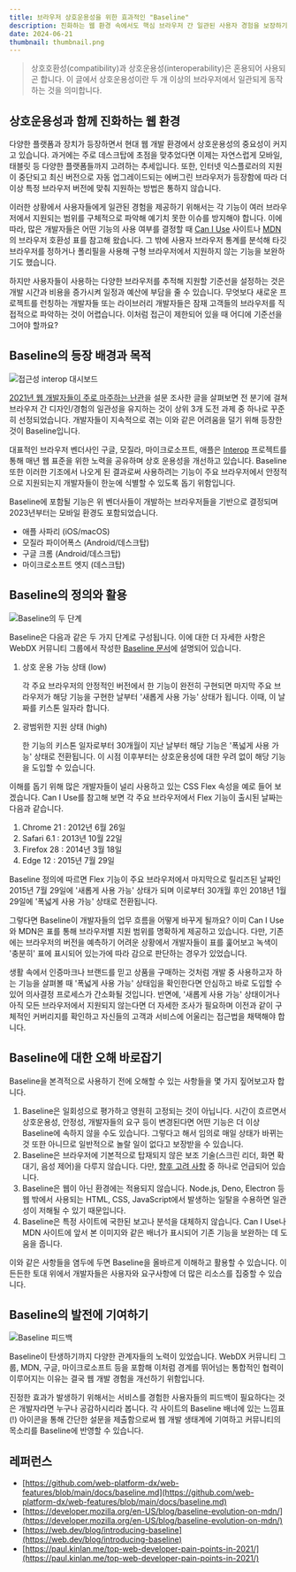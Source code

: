 ```yaml
---
title: 브라우저 상호운용성을 위한 효과적인 "Baseline"
description: 진화하는 웹 환경 속에서도 핵심 브라우저 간 일관된 사용자 경험을 보장하기 위해 Baseline을 활용하는 방법을 탐구합니다.
date: 2024-06-21
thumbnail: thumbnail.png
---
```


> 상호호환성(compatibility)과 상호운용성(interoperability)은 혼용되어 사용되곤 합니다. 이 글에서 상호운용성이란 두 개 이상의 브라우저에서 일관되게 동작하는 것을 의미합니다.

## 상호운용성과 함께 진화하는 웹 환경

다양한 플랫폼과 장치가 등장하면서 현대 웹 개발 환경에서 상호운용성의 중요성이 커지고 있습니다. 과거에는 주로 데스크탑에 초점을 맞추었다면 이제는 자연스럽게 모바일, 태블릿 등 다양한 플랫폼들까지 고려하는 추세입니다. 또한, 인터넷 익스플로러의 지원이 중단되고 최신 버전으로 자동 업그레이드되는 에버그린 브라우저가 등장함에 따라 더 이상 특정 브라우저 버전에 맞춰 지원하는 방법은 통하지 않습니다.

이러한 상황에서 사용자들에게 일관된 경험을 제공하기 위해서는 각 기능이 여러 브라우저에서 지원되는 범위를 구체적으로 파악해 예기치 못한 이슈를 방지해야 합니다. 이에 따라, 많은 개발자들은 어떤 기능의 사용 여부를 결정할 때 [Can I Use](https://caniuse.com/) 사이트나 [MDN](https://developer.mozilla.org/en-US/)의 브라우저 호환성 표를 참고해 왔습니다. 그 밖에 사용자 브라우저 통계를 분석해 타깃 브라우저를 정하거나 폴리필을 사용해 구형 브라우저에서 지원하지 않는 기능을 보완하기도 했습니다.

하지만 사용자들이 사용하는 다양한 브라우저를 추적해 지원할 기준선을 설정하는 것은 개발 시간과 비용을 증가시켜 일정과 예산에 부담을 줄 수 있습니다. 무엇보다 새로운 프로젝트를 런칭하는 개발자들 또는 라이브러리 개발자들은 잠재 고객들의 브라우저를 직접적으로 파악하는 것이 어렵습니다. 이처럼 접근이 제한되어 있을 때 어디에 기준선을 그어야 할까요?

## Baseline의 등장 배경과 목적

![접근성 interop 대시보드](/static/posts/baseline-browser-interoperability-strategies-for-ensuring-user-experience-in-limited-environments/접근성_Interop_대시보드.png)

[2021년 웹 개발자들이 주로 마주하는 난관](https://paul.kinlan.me/top-web-developer-pain-points-in-2021/)을 설문 조사한 글을 살펴보면 전 분기에 걸쳐 브라우저 간 디자인/경험의 일관성을 유지하는 것이 상위 3개 도전 과제 중 하나로 꾸준히 선정되었습니다. 개발자들이 지속적으로 겪는 이와 같은 어려움을 덜기 위해 등장한 것이 Baseline입니다.

대표적인 브라우저 벤더사인 구글, 모질라, 마이크로소프트, 애플은 [Interop](https://github.com/web-platform-tests/interop) 프로젝트를 통해 매년 웹 표준을 위한 노력을 공유하며 상호 운용성을 개선하고 있습니다. Baseline 또한 이러한 기조에서 나오게 된 결과로써 사용하려는 기능이 주요 브라우저에서 안정적으로 지원되는지 개발자들이 한눈에 식별할 수 있도록 돕기 위함입니다.

Baseline에 포함될 기능은 위 벤더사들이 개발하는 브라우저들을 기반으로 결정되며 2023년부터는 모바일 환경도 포함되었습니다.

- 애플 사파리 (iOS/macOS)
- 모질라 파이어폭스 (Android/데스크탑)
- 구글 크롬 (Android/데스크탑)
- 마이크로소프트 엣지 (데스크탑)

## Baseline의 정의와 활용

![Baseline의 두 단계](/static/posts/baseline-browser-interoperability-strategies-for-ensuring-user-experience-in-limited-environments/Baseline의_두_단계.png)

Baseline은 다음과 같은 두 가지 단계로 구성됩니다. 이에 대한 더 자세한 사항은 WebDX 커뮤니티 그룹에서 작성한 [Baseline 문서](https://github.com/web-platform-dx/web-features/blob/main/docs/baseline.md#status-definition)에 설명되어 있습니다.

1. 상호 운용 가능 상태 (low)

   각 주요 브라우저의 안정적인 버전에서 한 기능이 완전히 구현되면 마지막 주요 브라우저가 해당 기능을 구현한 날부터 '새롭게 사용 가능' 상태가 됩니다. 이때, 이 날짜를 키스톤 일자라 합니다.

2. 광범위한 지원 상태 (high)

   한 기능의 키스톤 일자로부터 30개월이 지난 날부터 해당 기능은 '폭넓게 사용 가능' 상태로 전환됩니다. 이 시점 이후부터는 상호운용성에 대한 우려 없이 해당 기능을 도입할 수 있습니다.

이해를 돕기 위해 많은 개발자들이 널리 사용하고 있는 CSS Flex 속성을 예로 들어 보겠습니다. Can I Use를 참고해 보면 각 주요 브라우저에서 Flex 기능이 출시된 날짜는 다음과 같습니다.

1. Chrome 21 : 2012년 6월 26일
2. Safari 6.1 : 2013년 10월 22일
3. Firefox 28 : 2014년 3월 18일
4. Edge 12 : 2015년 7월 29일

Baseline 정의에 따르면 Flex 기능이 주요 브라우저에서 마지막으로 릴리즈된 날짜인 2015년 7월 29일에 '새롭게 사용 가능' 상태가 되며 이로부터 30개월 후인 2018년 1월 29일에 '폭넓게 사용 가능' 상태로 전환됩니다.

그렇다면 Baseline이 개발자들의 업무 흐름을 어떻게 바꾸게 될까요? 이미 Can I Use와 MDN은 표를 통해 브라우저별 지원 범위를 명확하게 제공하고 있습니다. 다만, 기존에는 브라우저의 버전을 예측하기 어려운 상황에서 개발자들이 표를 훑어보고 녹색이 '충분히' 표에 표시되어 있는가에 따라 감으로 판단하는 경우가 있었습니다.

생활 속에서 인증마크나 브랜드를 믿고 상품을 구매하는 것처럼 개발 중 사용하고자 하는 기능을 살펴볼 때 '폭넓게 사용 가능' 상태임을 확인한다면 안심하고 바로 도입할 수 있어 의사결정 프로세스가 간소화될 것입니다. 반면에, '새롭게 사용 가능' 상태이거나 아직 모든 브라우저에서 지원되지 않는다면 더 자세한 조사가 필요하며 이전과 같이 구체적인 커버리지를 확인하고 자신들의 고객과 서비스에 어울리는 접근법을 채택해야 합니다.

## Baseline에 대한 오해 바로잡기

Baseline을 본격적으로 사용하기 전에 오해할 수 있는 사항들을 몇 가지 짚어보고자 합니다.

1. Baseline은 일회성으로 평가하고 영원히 고정되는 것이 아닙니다. 시간이 흐르면서 상호운용성, 안정성, 개발자들의 요구 등이 변경된다면 어떤 기능은 더 이상 Baseline에 속하지 않을 수도 있습니다. 그렇다고 해서 임의로 매일 상태가 바뀌는 것 또한 아니므로 일반적으로 놀랄 일이 없다고 보장받을 수 있습니다.
2. Baseline은 브라우저에 기본적으로 탑재되지 않은 보조 기술(스크린 리더, 화면 확대기, 음성 제어)을 다루지 않습니다. 다만, [향후 고려 사항](https://github.com/web-platform-dx/web-features/blob/main/docs/baseline.md#future-considerations) 중 하나로 언급되어 있습니다.
3. Baseline은 웹이 아닌 환경에는 적용되지 않습니다. Node.js, Deno, Electron 등 웹 밖에서 사용되는 HTML, CSS, JavaScript에서 발생하는 일탈을 수용하면 일관성이 저해될 수 있기 때문입니다.
4. Baseline은 특정 사이트에 국한된 보고나 분석을 대체하지 않습니다. Can I Use나 MDN 사이트에 앞서 본 이미지와 같은 배너가 표시되어 기존 기능을 보완하는 데 도움을 줍니다.

이와 같은 사항들을 염두에 두면 Baseline을 올바르게 이해하고 활용할 수 있습니다. 이 든든한 토대 위에서 개발자들은 사용자와 요구사항에 더 많은 리소스를 집중할 수 있습니다.

## Baseline의 발전에 기여하기

![Baseline 피드백](/static/posts/baseline-browser-interoperability-strategies-for-ensuring-user-experience-in-limited-environments/Baseline_피드백.png)

Baseline이 탄생하기까지 다양한 관계자들의 노력이 있었습니다. WebDX 커뮤니티 그룹, MDN, 구글, 마이크로소프트 등을 포함해 이처럼 경계를 뛰어넘는 통합적인 협력이 이루어지는 이유는 결국 웹 개발 경험을 개선하기 위함입니다.

진정한 효과가 발생하기 위해서는 서비스를 경험한 사용자들의 피드백이 필요하다는 것은 개발자라면 누구나 공감하시리라 봅니다. 각 사이트의 Baseline 배너에 있는 느낌표(!) 아이콘을 통해 간단한 설문을 제출함으로써 웹 개발 생태계에 기여하고 커뮤니티의 목소리를 Baseline에 반영할 수 있습니다.

## 레퍼런스

- [https://github.com/web-platform-dx/web-features/blob/main/docs/baseline.md](https://github.com/web-platform-dx/web-features/blob/main/docs/baseline.md)
- [https://developer.mozilla.org/en-US/blog/baseline-evolution-on-mdn/](https://developer.mozilla.org/en-US/blog/baseline-evolution-on-mdn/)
- [https://web.dev/blog/introducing-baseline](https://web.dev/blog/introducing-baseline)
- [https://paul.kinlan.me/top-web-developer-pain-points-in-2021/](https://paul.kinlan.me/top-web-developer-pain-points-in-2021/)
